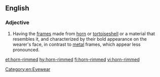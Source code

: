 ==English==

===Adjective===
{{en-adj|head=[[horn]]-[[rimmed]]|-}}
{{wikipedia|horn-rimmed glasses}}

# {{cx|of [[eyeglasses]]|lang=en}} Having the [[frame]]s made from [[horn]] or [[tortoiseshell]] or a material that resembles it, and characterized by their bold appearance on the wearer's face, in contrast to [[metal]] frames, which appear less pronounced.

[[Category:en:Eyewear]]

[[et:horn-rimmed]]
[[hy:horn-rimmed]]
[[fi:horn-rimmed]]
[[vi:horn-rimmed]]